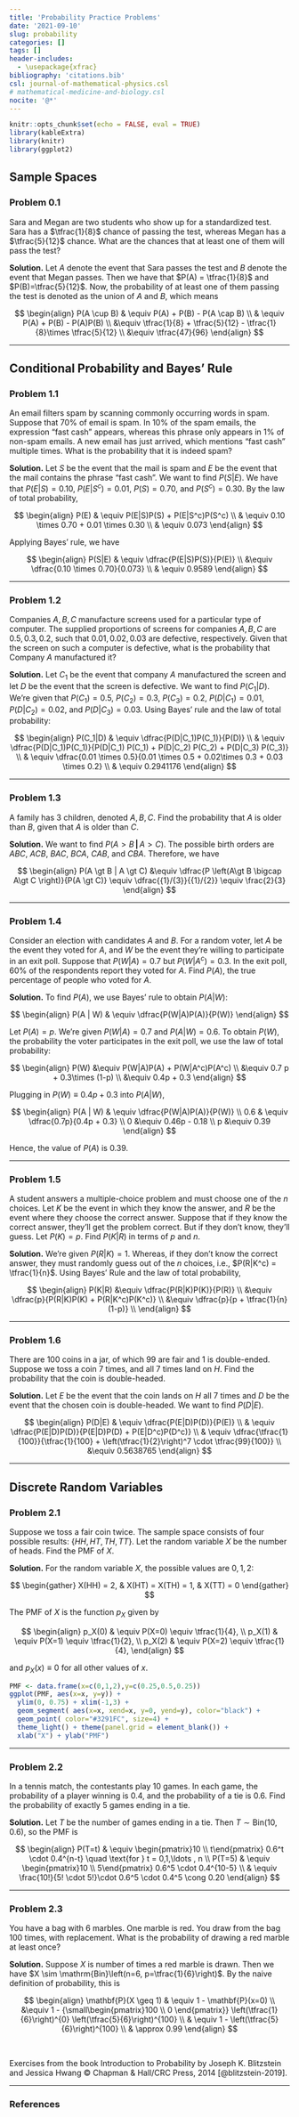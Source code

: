 ```yaml
---
title: 'Probability Practice Problems'
date: '2021-09-10'
slug: probability
categories: []
tags: []
header-includes:
  - \usepackage{xfrac}
bibliography: 'citations.bib'
csl: journal-of-mathematical-physics.csl
# mathematical-medicine-and-biology.csl
nocite: '@*'
---
```


<script src="https://cdnjs.cloudflare.com/ajax/libs/prism/0.0.1/prism.min.js"></script>
<script src="//cdnjs.cloudflare.com/ajax/libs/highlight.js/10.5.0/highlight.min.js"></script>

```r
knitr::opts_chunk$set(echo = FALSE, eval = TRUE)
library(kableExtra)
library(knitr)
library(ggplot2)
```



## Sample Spaces 

### Problem 0.1 

Sara and Megan are two students who show up for a standardized test. Sara has a $\tfrac{1}{8}$ chance of passing the test, whereas Megan has a $\tfrac{5}{12}$ chance. What are the chances that at least one of them will pass the test?

<div class="example1">
**Solution.** Let $A$ denote the event that Sara passes the test and $B$ denote the event that Megan passes. Then we have that $P(A) = \tfrac{1}{8}$ and $P(B)=\tfrac{5}{12}$. Now, the probability of at least one of them passing the test is denoted as the union of $A$ and $B$, which means

$$
\begin{align}
P(A \cup B) & \equiv P(A) + P(B) - P(A \cap B) \\
& \equiv P(A) + P(B) - P(A)P(B) \\
&\equiv \tfrac{1}{8} + \tfrac{5}{12} - \tfrac{1}{8}\times \tfrac{5}{12} \\
&\equiv \tfrac{47}{96}
\end{align}
$$


</div>



------------------------------------------




## Conditional Probability and Bayes' Rule



### Problem 1.1 


An email filters spam by scanning commonly occurring words in spam. Suppose that $70\%$ of email is spam. In $10\%$ of the spam emails, the expression "fast cash" appears, whereas this phrase only appears in $1\%$ of non-spam emails. A new email has just arrived, which mentions "fast cash" multiple times. What is the probability that it is indeed spam?


<div class="example1">

**Solution.** Let $S$ be the event that the mail is spam and $E$ be the event that the mail contains the phrase "fast cash". We want to find $P(S|E)$. We have that $P(E|S) = 0.10$, $P(E|S^c) = 0.01$, $P(S) = 0.70$, and $P(S^c) = 0.30$. By the law of total probability, 


$$
\begin{align}
P(E) & \equiv P(E|S)P(S) + P(E|S^c)P(S^c) \\
& \equiv 0.10 \times 0.70 + 0.01 \times 0.30 \\
& \equiv 0.073
\end{align}
$$

Applying Bayes' rule, we have

$$
\begin{align}
P(S|E) & \equiv \dfrac{P(E|S)P(S)}{P(E)} \\
&\equiv \dfrac{0.10 \times 0.70}{0.073} \\
& \equiv 0.9589
\end{align}
$$



</div>



-----------------------------------------------


### Problem 1.2

Companies $A, B, C$ manufacture screens used for a particular type of computer. The supplied proportions of screens for companies $A, B, C$ are $0.5, 0.3, 0.2$, such that $0.01, 0.02, 0.03$ are defective, respectively. Given that the screen on such a computer is defective, what is the probability that Company $A$ manufactured it?


<div class="example1">

**Solution.** Let $C_1$ be the event that company $A$ manufactured the screen and let $D$ be the event that the screen is defective. We want to find $P(C_1|D)$. We're given that $P(C_1)= 0.5$, $P(C_2)= 0.3$, $P(C_3)= 0.2$, $P(D|C_1) = 0.01$, $P(D|C_2) = 0.02$, and $P(D|C_3) = 0.03$. Using Bayes' rule and the law of total probability:


$$
\begin{align}
P(C_1|D) & \equiv \dfrac{P(D|C_1)P(C_1)}{P(D)} \\
& \equiv \dfrac{P(D|C_1)P(C_1)}{P(D|C_1) P(C_1) + P(D|C_2) P(C_2) + P(D|C_3) P(C_3)} \\
& \equiv \dfrac{0.01 \times 0.5}{0.01 \times 0.5 + 0.02\times 0.3 + 0.03 \times 0.2} \\
& \equiv 0.2941176
\end{align}
$$

</div>



--------------------------------


### Problem 1.3 

A family has $3$ children, denoted $A, B, C$. Find the probability that $A$ is older than $B$, given that $A$ is older than $C$. 

<div class="example1">

**Solution.** We want to find $P(A \gt B \,{\mathbf |}\, A \gt C)$. The possible birth orders are $ABC$, $ACB$, $BAC$, $BCA$, $CAB$, and $CBA$. Therefore, we have

$$
\begin{align}
P(A \gt B | A \gt C) &\equiv 
\dfrac{P \left(A\gt B  \bigcap  A\gt C \right)}{P(A \gt C)} 
\equiv \dfrac{{1}/{3}}{{1}/{2}} 
\equiv \frac{2}{3}
\end{align}
$$

</div>



--------------------------------


### Problem 1.4 


Consider an election with candidates $A$ and $B$. For a random voter, let $A$ be the event they voted for $A$, and $W$ be the event they're willing to participate in an exit poll. Suppose that $P(W|A) = 0.7$ but $P(W|A^c) = 0.3$. In the exit poll, $60\%$ of the respondents report they voted for $A$. Find $P(A)$, the true percentage of people who voted for $A$. 

<div class="example1">

**Solution.** To find $P(A)$, we use Bayes' rule to obtain $P(A|W)$:

$$
\begin{align}
P(A | W) & \equiv \dfrac{P(W|A)P(A)}{P(W)}
\end{align}
$$


Let $P(A) = p$. We're given $P(W|A) = 0.7$ and $P(A|W) = 0.6$. To obtain $P(W)$, the probability the voter participates in the exit poll, we use the law of total probability:

$$
\begin{align}
P(W) &\equiv P(W|A)P(A) + P(W|A^c)P(A^c) \\
&\equiv 0.7 p + 0.3\times (1-p) \\
&\equiv 0.4p + 0.3
\end{align}
$$


Plugging in $P(W) \equiv 0.4p + 0.3$ into $P(A|W)$,

$$
\begin{align}
P(A | W) & \equiv \dfrac{P(W|A)P(A)}{P(W)} \\
0.6 & \equiv \dfrac{0.7p}{0.4p + 0.3} \\
0 &\equiv 0.46p - 0.18 \\
p &\equiv 0.39
\end{align}
$$



Hence, the value of $P(A)$ is $0.39$.

</div>


-----------------------------------

### Problem 1.5


A student answers a multiple-choice problem and must choose one of the $n$ choices. Let $K$ be the event in which they know the answer, and $R$ be the event where they choose the correct answer. Suppose that if they know the correct answer, they'll get the problem correct. But if they don't know, they'll guess. Let $P(K) = p$. Find $P(K|R)$ in terms of $p$ and $n$. 

<div class="example1">

**Solution.** We're given $P(R|K) =1$. Whereas, if they don't know the correct answer, they must randomly guess out of the $n$ choices, i.e., $P(R|K^c) = \tfrac{1}{n}$. Using Bayes' Rule and the law of total probability, 


$$
\begin{align}
P(K|R) &\equiv \dfrac{P(R|K)P(K)}{P(R)} \\
&\equiv \dfrac{p}{P(R|K)P(K) + P(R|K^c)P(K^c)} \\
&\equiv \dfrac{p}{p + \tfrac{1}{n}(1-p)} \\
\end{align}
$$
</div>


-----------------------------------

### Problem 1.6 


There are $100$ coins in a jar, of which $99$ are fair and $1$ is double-ended. Suppose we toss a coin $7$ times, and all $7$ times land on $H$. Find the probability that the coin is double-headed.

<div class="example1">

**Solution.** Let $E$ be the event that the coin lands on $H$ all $7$ times and $D$ be the event that the chosen coin is double-headed. We want to find $P(D|E)$. 

$$
\begin{align}
P(D|E) & \equiv \dfrac{P(E|D)P(D)}{P(E)} \\
& \equiv \dfrac{P(E|D)P(D)}{P(E|D)P(D) + P(E|D^c)P(D^c)} \\
& \equiv \dfrac{\tfrac{1}{100}}{\tfrac{1}{100} + \left(\tfrac{1}{2}\right)^7 \cdot \tfrac{99}{100}} \\
&\equiv 0.5638765
\end{align}
$$

</div>


-----------------------------------


## Discrete Random Variables



### Problem 2.1 



Suppose we toss a fair coin twice. The sample space consists of four possible results: $\{HH, HT, TH, TT\}$. Let the random variable $X$ be the number of heads. Find the PMF of $X$.

<div class="example1">

**Solution.** For the random variable $X$, the possible values are $0, 1, 2$:

$$
\begin{gather}
X(HH) = 2, & X(HT) = X(TH) = 1, & X(TT) = 0
\end{gather}
$$

The PMF of $X$ is the function $p_X$ given by


$$
\begin{align}
p_X(0) & \equiv P(X=0) \equiv \tfrac{1}{4}, \\
p_X(1) & \equiv P(X=1) \equiv \tfrac{1}{2}, \\
p_X(2) & \equiv P(X=2) \equiv \tfrac{1}{4},
\end{align}
$$

and $p_X(x) \equiv 0$ for all other values of $x$. 


```r
PMF <- data.frame(x=c(0,1,2),y=c(0.25,0.5,0.25))
ggplot(PMF, aes(x=x, y=y)) +
  ylim(0, 0.75) + xlim(-1,3) +
  geom_segment( aes(x=x, xend=x, y=0, yend=y), color="black") +
  geom_point( color="#3291FC", size=4) +
  theme_light() + theme(panel.grid = element_blank()) +
  xlab("X") + ylab("PMF")
```


</div>



----------------------------


### Problem 2.2

In a tennis match, the contestants play $10$ games. In each game, the probability of a player winning is $0.4$, and the probability of a tie is $0.6$. Find the probability of exactly $5$ games ending in a tie. 

<div class="example1">
**Solution.** Let $T$ be the number of games ending in a tie. Then $T\sim \mathrm{Bin}(10,0.6)$, so the PMF is 

$$
\begin{align}
P(T=t) & \equiv 
\begin{pmatrix}10 \\ t\end{pmatrix} 
0.6^t \cdot 0.4^{n-t} \quad \text{for } t = 0,1,\ldots , n \\
P(T=5) & \equiv 
\begin{pmatrix}10 \\ 5\end{pmatrix} 
0.6^5 \cdot 0.4^{10-5} \\
& \equiv \frac{10!}{5! \cdot 5!}\cdot 0.6^5 \cdot 0.4^5 \cong 0.20
\end{align}
$$

</div>



---------------------------------


### Problem 2.3

You have a bag with $6$ marbles. One marble is red. You draw from the bag $100$ times, with replacement. What is the probability of drawing a red marble at least once?

<div class="example1">
**Solution.** Suppose $X$ is number of times a red marble is drawn. Then we have $X \sim \mathrm{Bin}\left(n=6, p=\tfrac{1}{6}\right)$. By the naive definition of probability, this is 

$$
\begin{align}
\mathbf{P}(X \geq 1) & \equiv 1 - \mathbf{P}(x=0) \\
&\equiv 1 - {\small\begin{pmatrix}100 \\ 0 \end{pmatrix}}
\left(\tfrac{1}{6}\right)^{0} \left(\tfrac{5}{6}\right)^{100} \\
& \equiv 1 - \left(\tfrac{5}{6}\right)^{100} \\
& \approx 0.99
\end{align}
$$



</div>



\ 


<div class="definition1">
Exercises from the book Introduction to Probability by Joseph K. Blitzstein and Jessica Hwang &copy; Chapman & Hall/CRC Press, 2014 [@blitzstein-2019].
</div>


-------------------------------------------

### References
